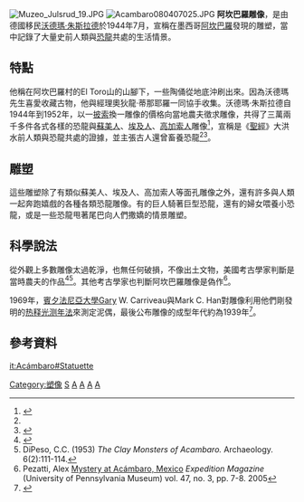 [[File:Muzeo_Julsrud_19.JPG|thumb]]
[[File:Acambaro080407025.JPG|thumb]]
'''阿坎巴羅雕像'''，是由德國移民[[沃德瑪·朱斯拉德|沃德瑪·朱斯拉德]]於1944年7月，宣稱在墨西哥[[阿坎巴羅|阿坎巴羅]]發現的雕塑，當中記錄了大量史前人類與[[恐龍|恐龍]]共處的生活情景。

== 特點 ==
他稱在阿坎巴羅村的El Toro山的山腳下，一些陶俑從地底沖刷出來。因為沃德瑪先生喜愛收藏古物，他與經理奧狄龍·蒂那耶羅一同協手收集。沃德瑪·朱斯拉德自1944年到1952年，以一[[披索|披索]]換一雕像的價格向當地農夫徵求雕像，共得了三萬兩千多件各式各樣的恐龍與[[蘇美人|蘇美人]]、[[埃及人|埃及人]]、[[高加索人種|高加索人]]雕像<ref name="wtf">{{cite web|title=The Dinosaur Figurines Of Acambaro, Mexico|url=http://www.bible.ca/tracks/tracks-acambaro.htm|accessdate=2007-12-19|date=2003-07-27|publisher=World Site of Dinosaur Figurines of Mexico|archiveurl=https://www.webcitation.org/69ZuxoKmy?url=http://www.bible.ca/tracks/tracks-acambaro.htm|archivedate=2012-07-31|dead-url=no}}</ref>，宣稱是《[[聖經|聖經]]》大洪水前人類與恐龍共處的證據，並主張古人還曾畜養恐龍<ref name="wtf"/><ref>{{Cite web|title=【拂塵尋真】史前雕像：遠古人曾飼養恐龍？(組圖) - 探秘尋真|url=https://www.secretchina.com/news/b5/2011/08/23/418042.html|accessdate=2020-10-21|date=2011-08-23|last=尋真|work=看中國|language=zh-Hant|archive-date=2020-10-23|archive-url=https://web.archive.org/web/20201023205529/https://www.secretchina.com/news/b5/2011/08/23/418042.html|dead-url=no}}</ref>。

== 雕塑 ==
這些雕塑除了有類似蘇美人、埃及人、高加索人等面孔雕像之外，還有許多與人類一起奔跑嬉戲的各種各類恐龍雕像。有的巨人騎著巨型恐龍，還有的婦女喂養小恐龍，或是一些恐龍甩著尾巴向人們撒嬌的情景雕塑。

== 科學說法 ==
從外觀上多數雕像太過乾淨，也無任何破損，不像出土文物，美國考古學家{{link-en|Charles C. Di Peso|Charles C. Di Peso}}判斷是當時農夫的作品<ref>{{Cite journal|title=The Clay Figurines of Acambarco, Guanajuto, Mexico|url=https://www.mendeley.com/catalogue/1ac65c0c-1688-31ef-88c7-393c459232d5/|last=Peso|first=Charles C. Di|date=2009|journal=American Antiquity|issue=4|volume=18|pages=388–389|language=en-GB|access-date=2020-10-21|archive-date=2020-10-25|archive-url=https://web.archive.org/web/20201025014706/https://www.mendeley.com/catalogue/1ac65c0c-1688-31ef-88c7-393c459232d5/|dead-url=no}}</ref><ref name="DiPeso(1953b)">DiPeso, C.C. (1953) ''The Clay Monsters of Acambaro.'' Archaeology. 6(2):111-114.</ref>。其他考古學家也判斷阿坎巴羅雕像是偽作<ref>Pezatti, Alex [http://penn.museum/documents/publications/expedition/PDFs/47-3/Pezzati.pdf Mystery at Acámbaro, Mexico] {{Wayback|url=http://penn.museum/documents/publications/expedition/PDFs/47-3/Pezzati.pdf |date=20210302232320 }} ''Expedition Magazine'' (University of Pennsylvania Museum) vol. 47, no. 3, pp. 7-8. 2005</ref>。

1969年，[[賓夕法尼亞大學|賓夕法尼亞大學]]Gary W. Carriveau與Mark C. Han對雕像利用他們剛發明的[[热释光测年法|热释光测年法]]來測定泥偶，最後公布雕像的成型年代約為1939年<ref>{{Cite journal|title=Thermoluminescent Dating of a Terracotta of the Nok Culture, Nigeria|url=https://onlinelibrary.wiley.com/doi/abs/10.1111/j.1475-4754.1970.tb00005.x|last=Fagg|first=B. E. B.|last2=Fleming|first2=S. J.|date=1970|journal=Archaeometry|issue=1|doi=10.1111/j.1475-4754.1970.tb00005.x|volume=12|pages=53–55|language=en|issn=1475-4754|access-date=2020-10-21|archive-date=2020-10-22|archive-url=https://web.archive.org/web/20201022203823/https://onlinelibrary.wiley.com/doi/abs/10.1111/j.1475-4754.1970.tb00005.x|dead-url=no}}</ref>。

== 參考資料　==
{{Commons category|Muzeo Julsrud}}
{{reflist}}

[[Category:塑像|Category:塑像]]
[[Category:墨西哥歷史|S]]
[[Category:偽科學|A]]
[[Category:创造论|A]]
[[Category:歐帕茲|A]]
[[Category:考古學造假案|A]]

[[it:Acámbaro#Statuette|it:Acámbaro#Statuette]]